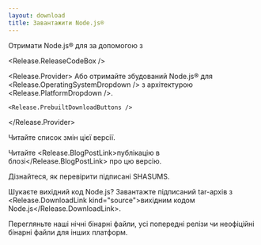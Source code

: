 ```yaml
---
layout: download
title: Завантажити Node.js®
---
```


<section>
  Отримати Node.js® <Release.VersionDropdown /> для <Release.OperatingSystemDropdown /> за допомогою <Release.InstallationMethodDropdown /> з <Release.PackageManagerDropdown />

  <Release.ReleaseCodeBox />

  <Release.Provider>
    Або отримайте збудований Node.js® для <Release.OperatingSystemDropdown /> з архітектурою <Release.PlatformDropdown />.

    <Release.PrebuiltDownloadButtons />
  </Release.Provider>
</section>

<section>
  Читайте <Release.ChangelogLink>список змін</Release.ChangelogLink> цієї версії.

  Читайте <Release.BlogPostLink>публікацію в блозі</Release.BlogPostLink> про цю версію.

  Дізнайтеся, як <LinkWithArrow href="https://github.com/nodejs/node#verifying-binaries">перевірити</LinkWithArrow> підписані SHASUMS.

  Шукаєте вихідний код Node.js? Завантажте підписаний tar-архів з <Release.DownloadLink kind="source">вихідним кодом Node.js</Release.DownloadLink>.

  Перегляньте наші <LinkWithArrow href="https://nodejs.org/download/nightly/">нічні</LinkWithArrow> бінарні файли,
  усі <LinkWithArrow href="https://nodejs.org/download/release/">попередні релізи</LinkWithArrow> чи
  <LinkWithArrow href="https://unofficial-builds.nodejs.org/download/">неофіційні</LinkWithArrow> бінарні файли для інших платформ.
</section>
